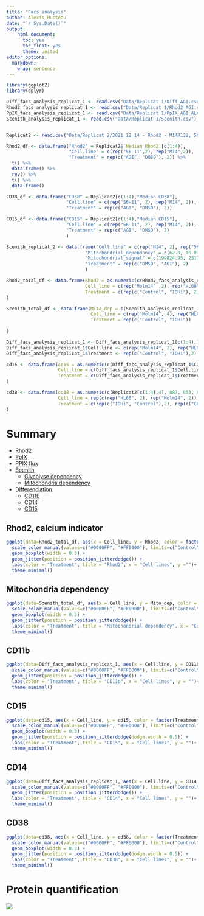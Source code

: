 ```yaml
---
title: "Facs analysis"
author: Alexis Hucteau
date: "`r Sys.Date()`"
output:
    html_document:
      toc: yes
      toc_float: yes
      theme: united
editor_options:
  markdown:
    wrap: sentence
---
```


```r
library(ggplot2)
library(dplyr)

Diff_facs_analysis_replicat_1 <- read.csv("Data/Replicat 1/Diff_AGI.csv")
Rhod2_facs_analysis_replicat_1 <- read.csv("Data/Replicat 1/Rhod2_AGI.csv")
PpIX_facs_analysis_replicat_1 <- read.csv("Data/Replicat 1/PpIX_AGI_ALA_Basal.csv")
Scenith_analysis_replicat_1 <- read.csv("Data/Replicat 1/Scenith.csv")


Replicat2 <- read.csv("Data/Replicat 2/2021 12 14 - Rhod2 - M14R132, 56-11 AGI J+7.csv", nrows = 10, check.names = F, row.names = 1)[,-6]

Rhod2_df <- data.frame("Rhod2" = Replicat2$`Median Rhod2`[c(1:4)],
                       "Cell.line" = c(rep("56-11",2), rep("M14",2)),
                       "Treatment" = rep(c("AGI", "DMSO"), 2)) %>% 
  t() %>%
  data.frame() %>%
  rev() %>% 
  t() %>%
  data.frame() 

CD38_df <- data.frame("CD38" = Replicat2[c(1:4),"Median CD38"],
                      "Cell.line" = c(rep("56-11", 2), rep("M14", 2)),
                      "Treatment" = rep(c("AGI", "DMSO"), 2))

CD15_df <- data.frame("CD15" = Replicat2[c(1:4),"Median CD15"],
                      "Cell.line" = c(rep("56-11", 2), rep("M14", 2)),
                      "Treatment" = rep(c("AGI", "DMSO"), 2)
                      )

Scenith_replicat_2 <- data.frame("Cell.line" = c(rep("M14", 2), rep("56-11",2)),
                             "Mitochondrial_dependancy" = c(62.9, 16.0, 46.7, 40.8),
                             "Mitochondrial_signal" = c(199824.95, 251765.25, 557897, 450958.25),
                             "Treatment" = rep(c("DMSO", "AGI"), 2)
                             )

```

```r
Rhod2_total_df <- data.frame(Rhod2 = as.numeric(c(Rhod2_facs_analysis_replicat_1$Rhod2, as.numeric(Replicat2$`Median Rhod2`[c(1:4)]), 4084,3896, 1737, 2140)),
                             Cell_line = c(rep("Molm14" ,2), rep("HL60", 4), rep("Molm14", 2), rep("HL60", 2), rep("Molm14", 2)), 
                             Treatment = c(rep(c("Control", "IDHi"), 2), rep(c("IDHi", "Control"), 2), rep(c("Control", "IDHi"), 2))
)

Scenith_total_df <- data.frame(Mito_dep = c(Scenith_analysis_replicat_1$Mito_dependency, Scenith_replicat_2$Mitochondrial_dependancy),
                               Cell_line = c(rep("Molm14", 4), rep("HL60", 2)),
                               Treatment = rep(c("Control", "IDHi"))
                               
)

Diff_facs_analysis_replicat_1 <- Diff_facs_analysis_replicat_1[c(1:4),]
Diff_facs_analysis_replicat_1$Cell.line <- c(rep("Molm14", 2), rep("HL60", 2))
Diff_facs_analysis_replicat_1$Treatment <- rep(c("Control", "IDHi"),2)

cd15 <- data.frame(cd15 = as.numeric(c(Diff_facs_analysis_replicat_1$CD15_APC_A, CD15_df$CD15, 4986,3977,1504,1558)), 
                   Cell_line = c(Diff_facs_analysis_replicat_1$Cell.line, rep(c(rep("HL60", 2), rep("Molm14", 2)), 2)),
                   Treatment = c(Diff_facs_analysis_replicat_1$Treatment, rep(c("IDHi", "Control"), 2), rep(c("Control", "IDHi"), 2))
)

cd38 <- data.frame(cd38 = as.numeric(c(Replicat2[c(1:4),4], 887, 853, 6233,7747)), 
                   Cell_line = rep(c(rep("HL60", 2), rep("Molm14", 2)), 2),
                   Treatment = c(rep(c("IDHi", "Control"),2), rep(c("Control", "IDHi"),2))
)

```



# Summary

* [Rhod2](#rhod2)
* [PpIX](#ppix)
* [PPIX flux](#ppix-flux)
* [Scenith](#scenith)
  * [Glycolyse dependency](#glycolyse)
  * [Mitochondria dependency](#mito)
* [Differenciation](#diff)
  * [CD11b](#cd11b)
  * [CD14](#cd14)
  * [CD15](#cd15)

## Rhod2, calcium indicator {#rhod2}

```r
ggplot(data=Rhod2_total_df, aes(x = Cell_line, y = Rhod2, color = factor(Treatment, levels = c("Control", "IDHi")))) +
  scale_color_manual(values=c("#0000FF", "#FF0000"), limits=c("Control", "IDHi")) +
  geom_boxplot(width = 0.3) + 
  geom_jitter(position = position_jitterdodge()) +
  labs(color = "Treatment", title = "Rhod2", x = "Cell lines", y ="")+
  theme_minimal()
```

## Mitochondria dependency {#mito}

```r
ggplot(data=Scenith_total_df, aes(x = Cell_line, y = Mito_dep, color = factor(Treatment, levels = c("Control", "IDHi")))) +
  scale_color_manual(values=c("#0000FF", "#FF0000"), limits=c("Control", "IDHi")) +
  geom_boxplot(width = 0.3) + 
  geom_jitter(position = position_jitterdodge()) +
  labs(color = "Treatment", title = "Mitochondrial dependency", x = "Cell lines", y = "% Dependancy")+
  theme_minimal()
```

## CD11b {#cd11b}

```r
ggplot(data=Diff_facs_analysis_replicat_1, aes(x = Cell.line, y = CD11b_PE_A, color = factor(Treatment, levels = c("Control", "IDHi")))) +
  scale_color_manual(values=c("#0000FF", "#FF0000"), limits=c("Control", "IDHi")) +
  geom_jitter(position = position_jitterdodge()) +
  labs(color = "Treatment", title = "CD11b", x = "Cell lines", y = "")+
  theme_minimal()
```

## CD15 {#cd15}
```r
ggplot(data=cd15, aes(x = Cell_line, y = cd15, color = factor(Treatment, levels = c("Control", "IDHi")))) +
  scale_color_manual(values=c("#0000FF", "#FF0000"), limits=c("Control", "IDHi")) +
  geom_boxplot(width = 0.3) + 
  geom_jitter(position = position_jitterdodge(dodge.width = 0.5)) +
  labs(color = "Treatment", title = "CD15", x = "Cell lines", y = "")+
  theme_minimal()
```

## CD14 {#cd14}

```r
ggplot(data=Diff_facs_analysis_replicat_1, aes(x = Cell.line, y = CD14.APC__A700_A, color = factor(Treatment, levels = c("Control", "IDHi")))) +
  scale_color_manual(values=c("#0000FF", "#FF0000"), limits=c("Control", "IDHi")) +
  geom_jitter(position = position_jitterdodge()) +
  labs(color = "Treatment", title = "CD14", x = "Cell lines", y = "")+
  theme_minimal()
```

## CD38 {#cd38}

```r
ggplot(data=cd38, aes(x = Cell_line, y = cd38, color = factor(Treatment, levels = c("Control", "IDHi")))) +
  scale_color_manual(values=c("#0000FF", "#FF0000"), limits=c("Control", "IDHi")) +
  geom_boxplot(width = 0.3) + 
  geom_jitter(position = position_jitterdodge(dodge.width = 0.5)) +
  labs(color = "Treatment", title = "CD38", x = "Cell lines", y = "")+
  theme_minimal()
```

# Protein quantification

![](./Pictures/WB1-2.png)